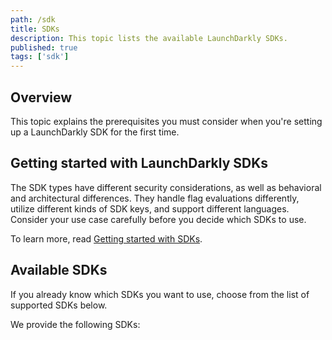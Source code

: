 ```yaml
---
path: /sdk
title: SDKs
description: This topic lists the available LaunchDarkly SDKs.
published: true
tags: ['sdk']
---
```


## Overview

This topic explains the prerequisites you must consider when you're setting up a LaunchDarkly SDK for the first time.

## Getting started with LaunchDarkly SDKs

The SDK types have different security considerations, as well as behavioral and architectural differences. They handle flag evaluations differently, utilize different kinds of SDK keys, and support different languages. Consider your use case carefully before you decide which SDKs to use.

To learn more, read [Getting started with SDKs](/sdk/concepts/getting-started).

## Available SDKs

If you already know which SDKs you want to use, choose from the list of supported SDKs below.

We provide the following SDKs:

<AllSdks />
